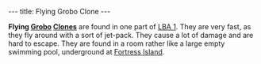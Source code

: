 ---
title: Flying Grobo Clone
---

{{twinsunica import}}{{Infobox Enemy
 |name=Flying Grobo Clone
 |image=Flying_grobo_clone.JPG‎
 |level=Red
 |reaction=Spins around
 |recovery=fast
 |rate=
 |damage=High
 |range=Wide
 |speed=}}

'''Flying [[Grobo]] [[Clone]]s''' are found in one part of [[LBA 1]]. They are very fast, as they fly around with a sort of jet-pack. They cause a lot of damage and are hard to escape. They are found in a room rather like a large empty swimming pool, underground at [[Fortress Island]].

<!-- remove these category links when they're all automated by categorizers...
[[Category: Clones]]
[[Category: Red enemies]]
[[Category: Gun Wielders]]
[[Category: Average characters]]
[[Category: FunFrock's army]]
[[Category: Grobos]] -->